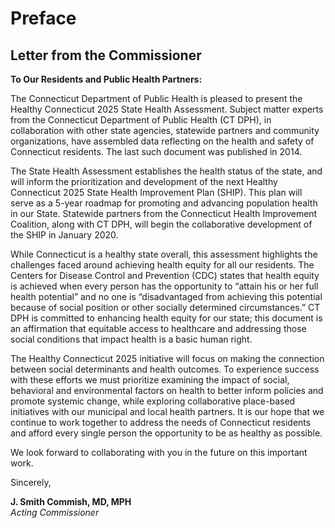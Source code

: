 # Preface {.unnumbered}

## Letter from the Commissioner

**To Our Residents and Public Health Partners:**

The Connecticut Department of Public Health is pleased to present the Healthy
Connecticut 2025 State Health Assessment. Subject matter experts from the
Connecticut Department of Public Health (CT DPH), in collaboration with other
state agencies, statewide partners and community organizations, have assembled
data reflecting on the health and safety of Connecticut residents. The last such
document was published in 2014.

The State Health Assessment establishes the health status of the state, and will
inform the prioritization and development of the next Healthy Connecticut 2025
State Health Improvement Plan (SHIP). This plan will serve as a 5-year roadmap
for promoting and advancing population health in our State. Statewide partners
from the Connecticut Health Improvement Coalition, along with CT DPH, will begin
the collaborative development of the SHIP in January 2020.

While Connecticut is a healthy state overall, this assessment highlights the
challenges faced around achieving health equity for all our residents. The
Centers for Disease Control and Prevention (CDC) states that health equity is
achieved when every person has the opportunity to “attain his or her full health
potential” and no one is “disadvantaged from achieving this potential because of
social position or other socially determined circumstances.” CT DPH is committed
to enhancing health equity for our state; this document is an affirmation that
equitable access to healthcare and addressing those social conditions that
impact health is a basic human right.

The Healthy Connecticut 2025 initiative will focus on making the connection
between social determinants and health outcomes. To experience success with
these efforts we must prioritize examining the impact of social, behavioral and
environmental factors on health to better inform policies and promote systemic
change, while exploring collaborative place-based initiatives with our municipal
and local health partners. It is our hope that we continue to work together to
address the needs of Connecticut residents and afford every single person the
opportunity to be as healthy as possible.

We look forward to collaborating with you in the future on this important work.

Sincerely,

**J. Smith Commish, MD, MPH**  
*Acting Commissioner*

